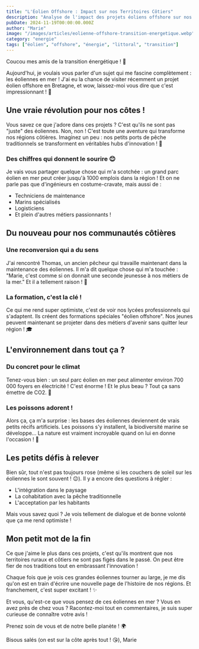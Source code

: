 ```yaml
---
title: "L'Éolien Offshore : Impact sur nos Territoires Côtiers"
description: "Analyse de l'impact des projets éoliens offshore sur nos communautés rurales côtières et leur contribution à la transition énergétique."
pubDate: 2024-11-19T00:00:00.000Z
author: "Marie"
image: "/images/articles/eolienne-offshore-transition-energetique.webp"
category: "energie"
tags: ["éolien", "offshore", "énergie", "littoral", "transition"]
---
```


Coucou mes amis de la transition énergétique ! 🌊

Aujourd'hui, je voulais vous parler d'un sujet qui me fascine complètement : les éoliennes en mer ! J'ai eu la chance de visiter récemment un projet éolien offshore en Bretagne, et wow, laissez-moi vous dire que c'est impressionnant ! 🌟

## Une vraie révolution pour nos côtes !

Vous savez ce que j'adore dans ces projets ? C'est qu'ils ne sont pas "juste" des éoliennes. Non, non ! C'est toute une aventure qui transforme nos régions côtières. Imaginez un peu : nos petits ports de pêche traditionnels se transforment en véritables hubs d'innovation ! 🚢

### Des chiffres qui donnent le sourire 😊

Je vais vous partager quelque chose qui m'a scotchée : un grand parc éolien en mer peut créer jusqu'à 1000 emplois dans la région ! Et on ne parle pas que d'ingénieurs en costume-cravate, mais aussi de :
- Techniciens de maintenance
- Marins spécialisés
- Logisticiens
- Et plein d'autres métiers passionnants !

## Du nouveau pour nos communautés côtières

### Une reconversion qui a du sens

J'ai rencontré Thomas, un ancien pêcheur qui travaille maintenant dans la maintenance des éoliennes. Il m'a dit quelque chose qui m'a touchée : "Marie, c'est comme si on donnait une seconde jeunesse à nos métiers de la mer." Et il a tellement raison ! 💙

### La formation, c'est la clé !

Ce qui me rend super optimiste, c'est de voir nos lycées professionnels qui s'adaptent. Ils créent des formations spéciales "éolien offshore". Nos jeunes peuvent maintenant se projeter dans des métiers d'avenir sans quitter leur région ! 🎓

## L'environnement dans tout ça ?

### Du concret pour le climat

Tenez-vous bien : un seul parc éolien en mer peut alimenter environ 700 000 foyers en électricité ! C'est énorme ! Et le plus beau ? Tout ça sans émettre de CO2. 🌿

### Les poissons adorent !

Alors ça, ça m'a surprise : les bases des éoliennes deviennent de vrais petits récifs artificiels. Les poissons s'y installent, la biodiversité marine se développe... La nature est vraiment incroyable quand on lui en donne l'occasion ! 🐠

## Les petits défis à relever

Bien sûr, tout n'est pas toujours rose (même si les couchers de soleil sur les éoliennes le sont souvent ! 😉). Il y a encore des questions à régler :
- L'intégration dans le paysage
- La cohabitation avec la pêche traditionnelle
- L'acceptation par les habitants

Mais vous savez quoi ? Je vois tellement de dialogue et de bonne volonté que ça me rend optimiste !

## Mon petit mot de la fin

Ce que j'aime le plus dans ces projets, c'est qu'ils montrent que nos territoires ruraux et côtiers ne sont pas figés dans le passé. On peut être fier de nos traditions tout en embrassant l'innovation ! 

Chaque fois que je vois ces grandes éoliennes tourner au large, je me dis qu'on est en train d'écrire une nouvelle page de l'histoire de nos régions. Et franchement, c'est super excitant ! ✨

Et vous, qu'est-ce que vous pensez de ces éoliennes en mer ? Vous en avez près de chez vous ? Racontez-moi tout en commentaires, je suis super curieuse de connaître votre avis ! 

Prenez soin de vous et de notre belle planète ! 🌍

Bisous salés (on est sur la côte après tout ! 😘),
Marie

